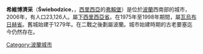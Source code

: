 {{Infobox settlement
|name          = Świebodzice
|image_shield           = POL Świebodzice COA.svg
|pushpin_map            = Poland
|pushpin_label_position = bottom
|coordinates_region     = PL
|subdivision_type       = [[國家列表|國家]]
|subdivision_name       = {{POL}}
|subdivision_type1      = [[波蘭行政區劃|省份]]
|subdivision_name1      = [[下西里西亞省|下西里西亞]]
|subdivision_type2      = [[Powiat|County]]
|subdivision_name2      = [[Świdnica_County|Świdnica]]
|subdivision_type3      = [[Gmina|Gmina]]
|subdivision_name3      = Świebodzice <small>(urban gmina)</small>
|leader_title           = 市長
|leader_name            = Bogdan Korzuchowicz
|area_total_km2           =30.45
|population_as_of               = 2006
|population_total               = 23126
|population_density_km2         = auto
|timezone               = [[Central_European_Time|CET]]
|utc_offset             = +1
|timezone_DST           = [[Central_European_Summer_Time|CEST]]
|utc_offset_DST         = +2
|latd=50 |latm=52 |lats= |latNS= N
|longd=16 |longm=20 |longs= |longEW= E
|elevation_m            =
|postal_code_type       = Postal code
|postal_code            = 58-160 do 58-163
|blank_name             = [[Polish_car_number_plates|Car plates]]
|blank_info             = DSW
|website                = http://www.swiebodzice.pl
}}

'''希維博濟采'''（'''Świebodzice'''，{{lang-de|Freiburg in Schlesien}}，[[西里西亞|西里西亞]]的[[弗赖堡_(消歧义)|弗賴堡]]）是位於[[波蘭|波蘭]]西南部的城市，2006年，有人口23,126人。屬[[下西里西亞省|下西里西亞省]]。在1975年至1998年期間，屬[[瓦烏布日赫省|瓦烏布日赫省]]。舊城始建于1279年。在二戰之後劃屬波蘭。城市始建時期的古老要塞迄今仍然存在。

{{coord|50|52|N|16|20|E|region:PL_type:city|display=title}}

{{Authority control}}
[[Category:波蘭城市|Category:波蘭城市]]